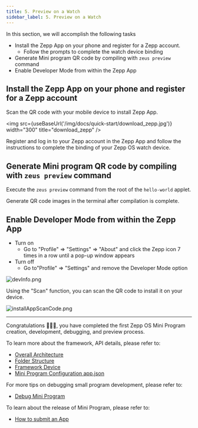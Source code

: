 ```yaml
---
title: 5. Preview on a Watch
sidebar_label: 5. Preview on a Watch
---
```



In this section, we will accomplish the following tasks

- Install the Zepp App on your phone and register for a Zepp account.
  - Follow the prompts to complete the watch device binding
- Generate Mini program QR code by compiling with `zeus preview` command
- Enable Developer Mode from within the Zepp App

## Install the Zepp App on your phone and register for a Zepp account

Scan the QR code with your mobile device to install Zepp App.

<img src={useBaseUrl('/img/docs/quick-start/download_zepp.jpg')} width="300" title="download_zepp" />

Register and log in to your Zepp account in the Zepp App and follow the instructions to complete the binding of your Zepp OS watch device.

## Generate Mini program QR code by compiling with `zeus preview` command

Execute the `zeus preview` command from the root of the `hello-world` applet.

Generate QR code images in the terminal after compilation is complete.

## Enable Developer Mode from within the Zepp App

- Turn on
  - Go to "Profile" => "Settings" => "About" and click the Zepp icon 7 times in a row until a pop-up window appears
- Turn off
  - Go to"Profile" => "Settings" and remove the Developer Mode option

![devInfo.png](/img/docs/watchface/lesson/dev_info.jpg)

Using the "Scan" function, you can scan the QR code to install it on your device.

![installAppScanCode.png](/img/docs/watchface/lesson/install_app_scan_code.jpg)

---

Congratulations 🎉🎉🎉, you have completed the first Zepp OS Mini Program creation, development, debugging, and preview process.

To learn more about the framework, API details, please refer to:

- [Overall Architecture](../architecture/arc.mdx)
- [Folder Structure](../architecture/folder-structure.mdx)
- [Framework Device](../framework/device/intro.md)
- [Mini Program Configuration app.json](../../reference/app-json.mdx)

For more tips on debugging small program development, please refer to:

- [Debug Mini Program](../../guides/best-practice/debug.mdx)

To learn about the release of Mini Program, please refer to:

- [How to submit an App](../../distribute/index.md)
